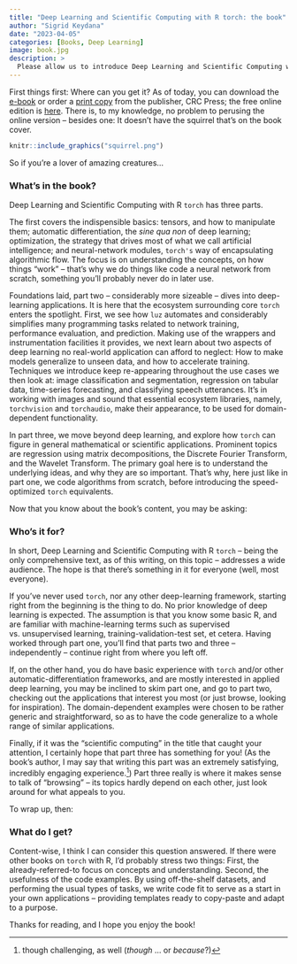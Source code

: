 ```yaml
---
title: "Deep Learning and Scientific Computing with R torch: the book"
author: "Sigrid Keydana"
date: "2023-04-05"
categories: [Books, Deep Learning]
image: book.jpg
description: >
  Please allow us to introduce Deep Learning and Scientific Computing with R torch. Released in e-book format today, and available freely online, this book starts out by introducing torch basics. From there, it moves on to various deep-learning use cases. Finally, it shows how to use torch for more general topics, such as matrix computations and the Fourier Transform.
---
```


First things first: Where can you get it? As of today, you can download the [e-book](https://www.taylorfrancis.com/books/mono/10.1201/9781003275923/deep-learning-scientific-computing-torch-sigrid-keydana) or order a [print copy](https://www.routledge.com/Deep-Learning-and-Scientific-Computing-with-R-torch/Keydana/p/book/9781032231396) from the publisher, CRC Press; the free online edition is [here](https://skeydan.github.io/Deep-Learning-and-Scientific-Computing-with-R-torch/). There is, to my knowledge, no problem to perusing the online version -- besides one: It doesn't have the squirrel that's on the book cover.

```r
knitr::include_graphics("squirrel.png")
```

So if you're a lover of amazing creatures...

### What's in the book?

Deep Learning and Scientific Computing with R `torch` has three parts.

The first covers the indispensible basics: tensors, and how to manipulate them; automatic differentiation, the *sine qua non* of deep learning; optimization, the strategy that drives most of what we call artificial intelligence; and neural-network modules, `torch's` way of encapsulating algorithmic flow. The focus is on understanding the concepts, on how things "work" -- that's why we do things like code a neural network from scratch, something you'll probably never do in later use.

Foundations laid, part two -- considerably more sizeable -- dives into deep-learning applications. It is here that the ecosystem surrounding core `torch` enters the spotlight. First, we see how `luz` automates and considerably simplifies many programming tasks related to network training, performance evaluation, and prediction. Making use of the wrappers and instrumentation facilities it provides, we next learn about two aspects of deep learning no real-world application can afford to neglect: How to make models generalize to unseen data, and how to accelerate training. Techniques we introduce keep re-appearing throughout the use cases we then look at: image classification and segmentation, regression on tabular data, time-series forecasting, and classifying speech utterances. It's in working with images and sound that essential ecosystem libraries, namely, `torchvision` and `torchaudio`, make their appearance, to be used for domain-dependent functionality.

In part three, we move beyond deep learning, and explore how `torch` can figure in general mathematical or scientific applications. Prominent topics are regression using matrix decompositions, the Discrete Fourier Transform, and the Wavelet Transform. The primary goal here is to understand the underlying ideas, and why they are so important. That's why, here just like in part one, we code algorithms from scratch, before introducing the speed-optimized `torch` equivalents.

Now that you know about the book's content, you may be asking:

### Who's it for?

In short, Deep Learning and Scientific Computing with R `torch` -- being the only comprehensive text, as of this writing, on this topic -- addresses a wide audience. The hope is that there's something in it for everyone (well, most everyone).

If you've never used `torch`, nor any other deep-learning framework, starting right from the beginning is the thing to do. No prior knowledge of deep learning is expected. The assumption is that you know some basic R, and are familiar with machine-learning terms such as supervised vs. unsupervised learning, training-validation-test set, et cetera. Having worked through part one, you'll find that parts two and three -- independently -- continue right from where you left off.

If, on the other hand, you do have basic experience with `torch` and/or other automatic-differentiation frameworks, and are mostly interested in applied deep learning, you may be inclined to skim part one, and go to part two, checking out the applications that interest you most (or just browse, looking for inspiration). The domain-dependent examples were chosen to be rather generic and straightforward, so as to have the code generalize to a whole range of similar applications.

Finally, if it was the "scientific computing" in the title that caught your attention, I certainly hope that part three has something for you! (As the book's author, I may say that writing this part was an extremely satisfying, incredibly engaging experience.[^1]) Part three really is where it makes sense to talk of "browsing" -- its topics hardly depend on each other, just look around for what appeals to you.

[^1]: though challenging, as well (*though* ... or *because*?)

To wrap up, then:

### What do I get?

Content-wise, I think I can consider this question answered. If there were other books on `torch` with R, I'd probably stress two things: First, the already-referred-to focus on concepts and understanding. Second, the usefulness of the code examples. By using off-the-shelf datasets, and performing the usual types of tasks, we write code fit to serve as a start in your own applications -- providing templates ready to copy-paste and adapt to a purpose.

Thanks for reading, and I hope you enjoy the book!

